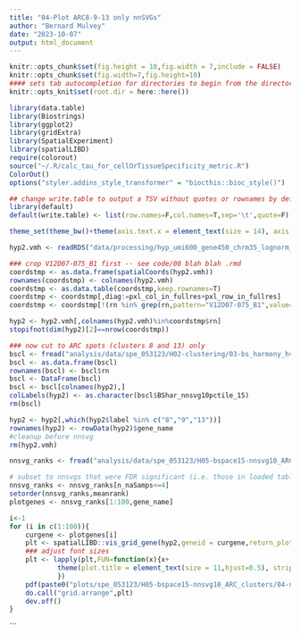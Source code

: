 ```yaml
---
title: "04-Plot ARC8-9-13 only nnSVGs"
author: "Bernard Mulvey"
date: "2023-10-07"
output: html_document
---
```


```r
knitr::opts_chunk$set(fig.height = 10,fig.width = 7,include = FALSE)
knitr::opts_chunk$set(fig.width=7,fig.height=10)
#### sets tab autocompletion for directories to begin from the directory containing the .Rproj session, instead of the script's directory if different
knitr::opts_knit$set(root.dir = here::here())

library(data.table)
library(Biostrings)
library(ggplot2)
library(gridExtra)
library(SpatialExperiment)
library(spatialLIBD)
require(colorout)
source("~/.R/calc_tau_for_cellOrTissueSpecificity_metric.R")
ColorOut()
options("styler.addins_style_transformer" = "biocthis::bioc_style()")

## change write.table to output a TSV without quotes or rownames by default
library(default)
default(write.table) <- list(row.names=F,col.names=T,sep='\t',quote=F)

theme_set(theme_bw()+theme(axis.text.x = element_text(size = 14), axis.title.x = element_text(size = 16), axis.text.y = element_text(size = 14), axis.title.y = element_text(size =16), plot.title = element_text(size = 20,hjust=0.5), strip.text = element_text(size=18), legend.text = element_text(size=10), legend.title = element_text(size=11,hjust=0.5)))
```

```r
hyp2.vmh <- readRDS("data/processing/hyp_umi600_gene450_chrm35_lognorm_061323_HarmonyBSpc-q2VMH_rowname-key.RDS")

### crop V12D07-075_B1 first -- see code/00 blah blah .rmd
coordstmp <- as.data.frame(spatialCoords(hyp2.vmh))
rownames(coordstmp) <- colnames(hyp2.vmh)
coordstmp <- as.data.table(coordstmp,keep.rownames=T)
coordstmp <- coordstmp[,diag:=pxl_col_in_fullres+pxl_row_in_fullres]
coordstmp <- coordstmp[!(rn %in% grep(rn,pattern="V12D07-075_B1",value=T)&diag>30000)]

hyp2 <- hyp2.vmh[,colnames(hyp2.vmh)%in%coordstmp$rn]
stopifnot(dim(hyp2)[2]==nrow(coordstmp))

### now cut to ARC spots (clusters 8 and 13) only
bscl <- fread("analysis/data/spe_053123/H02-clustering/03-bs_harmony_hvg1020_nnsvg1020_9-15-20-31_out/BSpace_Harmony_nnsvg10pctile_15.txt")
bscl <- as.data.frame(bscl)
rownames(bscl) <- bscl$rn
bscl <- DataFrame(bscl)
bscl <- bscl[colnames(hyp2),]
colLabels(hyp2) <- as.character(bscl$BShar_nnsvg10pctile_15)
rm(bscl)

hyp2 <- hyp2[,which(hyp2$label %in% c("8","9","13"))]
rownames(hyp2) <- rowData(hyp2)$gene_name
#cleanup before nnsvg
rm(hyp2.vmh)
```

```r
nnsvg_ranks <- fread("analysis/data/spe_053123/H05-bspace15-nnsvg10_ARC_clusters/06-meangeneranks_nnSVG_samplewise_n3s1.5_ARC8-9-13-spotsonly_postcropD07075B1.txt")

# subset to nnsvgs that were FDR significant (i.e. those in loaded table) in at least 4 of 8 samples
nnsvg_ranks <- nnsvg_ranks[n_naSamps<=4]
setorder(nnsvg_ranks,meanrank)
plotgenes <- nnsvg_ranks[1:100,gene_name]

i<-1
for (i in c(1:100)){
    curgene <- plotgenes[i]
    plt <- spatialLIBD::vis_grid_gene(hyp2,geneid = curgene,return_plots = T,spatial=F,point_size = 1,auto_crop = T)
    ### adjust font sizes
    plt <- lapply(plt,FUN=function(x){x+
            theme(plot.title = element_text(size = 11,hjust=0.5), strip.text = element_text(size=10), legend.text = element_text(size=10), legend.title = element_text(size=10,hjust=0.5))
            })
    pdf(paste0("plots/spe_053123/H05-bspace15-nnsvg10_ARC_clusters/04-nnSVG analysis of ARC8-9-13/",curgene,".pdf"),width=10,height=8)
    do.call("grid.arrange",plt)
    dev.off()
}

```




```
